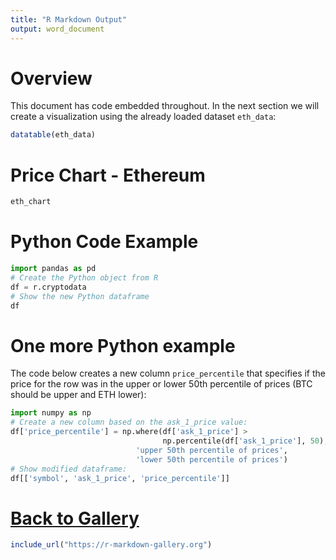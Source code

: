 ```yaml
---
title: "R Markdown Output"
output: word_document
---
```


# Overview

This document has code embedded throughout. In the next section we will create a visualization using the already loaded dataset `eth_data`:
```r
datatable(eth_data)
```

# Price Chart - Ethereum

```r
eth_chart
```

# Python Code Example

```python
import pandas as pd
# Create the Python object from R
df = r.cryptodata
# Show the new Python dataframe
df
```

# One more Python example

The code below creates a new column `price_percentile` that specifies if the price for the row was in the upper or lower 50th percentile of prices (BTC should be upper and ETH lower):

```python
import numpy as np
# Create a new column based on the ask_1_price value:
df['price_percentile'] = np.where(df['ask_1_price'] > 
                                  np.percentile(df['ask_1_price'], 50),
                            'upper 50th percentile of prices', 
                            'lower 50th percentile of prices')
# Show modified dataframe:
df[['symbol', 'ask_1_price', 'price_percentile']]
```

# [Back to Gallery](https://r-markdown-gallery.org)

```r
include_url("https://r-markdown-gallery.org")
```

